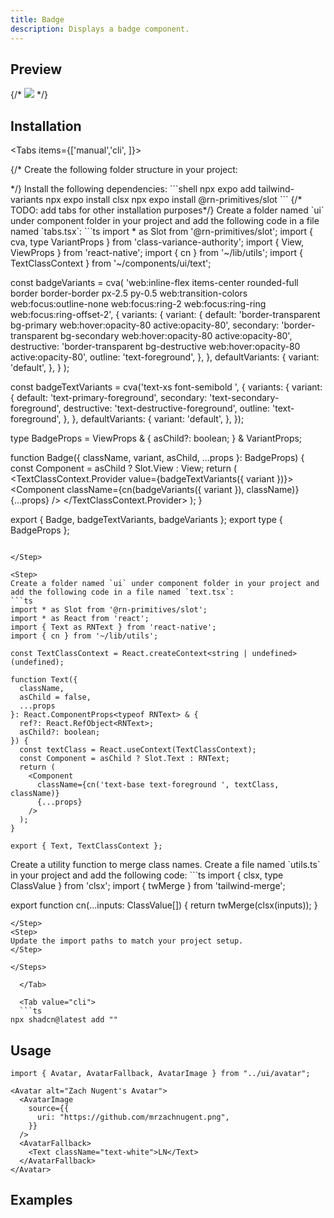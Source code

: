 ```yaml
---
title: Badge
description: Displays a badge component.
---
```




## Preview

{/* ![](./preview/avatar.png) */}

## Installation

<Tabs items={['manual','cli', ]}>
  <Tab value="manual">
   
<Steps>

{/* <Step>
Create the following folder structure in your project:
<Files>
  <Folder name="app" defaultOpen>
    <File name="layout.tsx" />
    <File name="page.tsx" />
  </Folder>
  <Folder name="components" defaultOpen>
  <Folder name="ui" defaultOpen>
  <File name="avatar.tsx" />
  </Folder>
    
  </Folder>
  <Folder name="lib" defaultOpen>
    <File name="utils.ts" />
  </Folder>
  <File name="package.json" />

</Files>
</Step> */}

<Step>
Install the following dependencies:
```shell
npx expo add tailwind-variants
npx expo install clsx
npx expo install @rn-primitives/slot
```
{/* TODO: add tabs for other installation purposes*/}

</Step>
<Step>
Create a folder named `ui` under component folder in your project and add the following code in a file named `tabs.tsx`:
```ts
import * as Slot from '@rn-primitives/slot';
import { cva, type VariantProps } from 'class-variance-authority';
import { View, ViewProps } from 'react-native';
import { cn } from '~/lib/utils';
import { TextClassContext } from '~/components/ui/text';

const badgeVariants = cva(
  'web:inline-flex items-center rounded-full border border-border px-2.5 py-0.5 web:transition-colors web:focus:outline-none web:focus:ring-2 web:focus:ring-ring web:focus:ring-offset-2',
  {
    variants: {
      variant: {
        default: 'border-transparent bg-primary web:hover:opacity-80 active:opacity-80',
        secondary: 'border-transparent bg-secondary web:hover:opacity-80 active:opacity-80',
        destructive: 'border-transparent bg-destructive web:hover:opacity-80 active:opacity-80',
        outline: 'text-foreground',
      },
    },
    defaultVariants: {
      variant: 'default',
    },
  }
);

const badgeTextVariants = cva('text-xs font-semibold ', {
  variants: {
    variant: {
      default: 'text-primary-foreground',
      secondary: 'text-secondary-foreground',
      destructive: 'text-destructive-foreground',
      outline: 'text-foreground',
    },
  },
  defaultVariants: {
    variant: 'default',
  },
});

type BadgeProps = ViewProps & {
  asChild?: boolean;
} & VariantProps<typeof badgeVariants>;

function Badge({ className, variant, asChild, ...props }: BadgeProps) {
  const Component = asChild ? Slot.View : View;
  return (
    <TextClassContext.Provider value={badgeTextVariants({ variant })}>
      <Component className={cn(badgeVariants({ variant }), className)} {...props} />
    </TextClassContext.Provider>
  );
}

export { Badge, badgeTextVariants, badgeVariants };
export type { BadgeProps };

```

</Step>

<Step>
Create a folder named `ui` under component folder in your project and add the following code in a file named `text.tsx`:
```ts
import * as Slot from '@rn-primitives/slot';
import * as React from 'react';
import { Text as RNText } from 'react-native';
import { cn } from '~/lib/utils';

const TextClassContext = React.createContext<string | undefined>(undefined);

function Text({
  className,
  asChild = false,
  ...props
}: React.ComponentProps<typeof RNText> & {
  ref?: React.RefObject<RNText>;
  asChild?: boolean;
}) {
  const textClass = React.useContext(TextClassContext);
  const Component = asChild ? Slot.Text : RNText;
  return (
    <Component
      className={cn('text-base text-foreground ', textClass, className)}
      {...props}
    />
  );
}

export { Text, TextClassContext };

```
</Step>


<Step>
Create a utility function to merge class names. 
Create a file named `utils.ts` in your project and add the following code:
```ts
import { clsx, type ClassValue } from 'clsx';
import { twMerge } from 'tailwind-merge';

export function cn(...inputs: ClassValue[]) {
  return twMerge(clsx(inputs));
}
```
</Step>
<Step>
Update the import paths to match your project setup.
</Step>

</Steps>
  
  </Tab>
 
  <Tab value="cli">
  ```ts
npx shadcn@latest add ""
```
  </Tab>

</Tabs>

## Usage

```tsx
import { Avatar, AvatarFallback, AvatarImage } from "../ui/avatar";
```

```tsx
<Avatar alt="Zach Nugent's Avatar">
  <AvatarImage
    source={{
      uri: "https://github.com/mrzachnugent.png",
    }}
  />
  <AvatarFallback>
    <Text className="text-white">LN</Text>
  </AvatarFallback>
</Avatar>
```

## Examples
